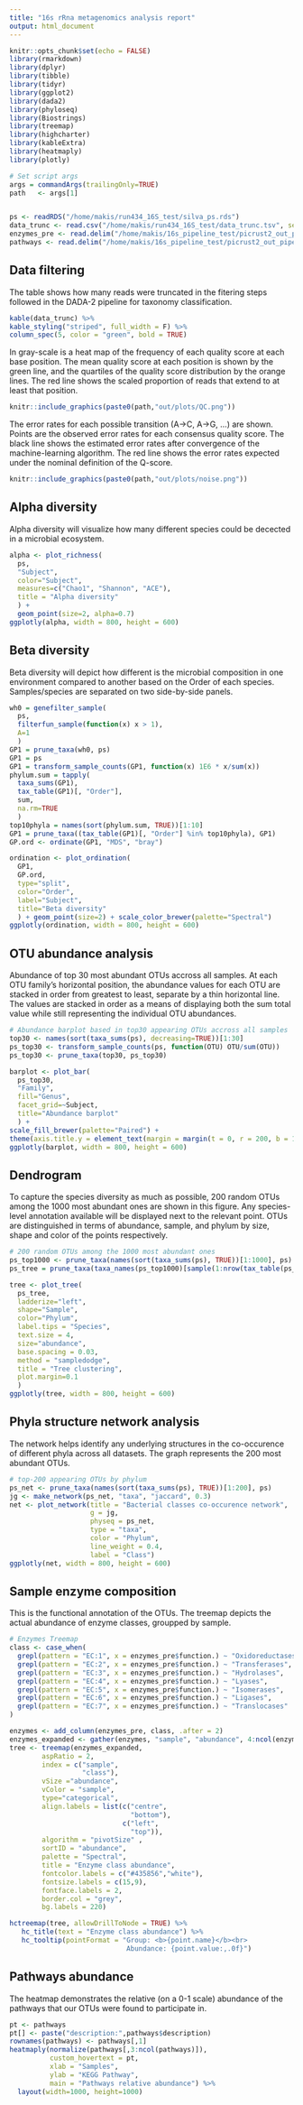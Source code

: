 ```yaml
---
title: "16s rRna metagenomics analysis report"
output: html_document
---
```


```r
knitr::opts_chunk$set(echo = FALSE)
library(rmarkdown)
library(dplyr)
library(tibble)
library(tidyr)
library(ggplot2)
library(dada2)
library(phyloseq)
library(Biostrings)
library(treemap)
library(highcharter)
library(kableExtra)
library(heatmaply)
library(plotly)

# Set script args
args = commandArgs(trailingOnly=TRUE)
path   <- args[1]


ps <- readRDS("/home/makis/run434_16S_test/silva_ps.rds")
data_trunc <- read.csv("/home/makis/run434_16S_test/data_trunc.tsv", sep="")
enzymes_pre <- read.delim("/home/makis/16s_pipeline_test/picrust2_out_pipeline/EC_metagenome_out/pred_metagenome_unstrat_descrip.tsv")
pathways <- read.delim("/home/makis/16s_pipeline_test/picrust2_out_pipeline/pathways_out/path_abun_unstrat_descrip.tsv")
```

## Data filtering
The table shows how many reads were truncated in the fitering steps followed in the DADA-2 pipeline for taxonomy classification. 
```r
kable(data_trunc) %>%
kable_styling("striped", full_width = F) %>%
column_spec(5, color = "green", bold = TRUE)
```
In gray-scale is a heat map of the frequency of each quality score at each base position. The mean quality score at each position is shown by the green line, and the quartiles of the quality score distribution by the orange lines. The red line shows the scaled proportion of reads that extend to at least that position.
```r
knitr::include_graphics(paste0(path,"out/plots/QC.png"))
```
The error rates for each possible transition (A→C, A→G, …) are shown. Points are the observed error rates for each consensus quality score. The black line shows the estimated error rates after convergence of the machine-learning algorithm. The red line shows the error rates expected under the nominal definition of the Q-score.
```r
knitr::include_graphics(paste0(path,"out/plots/noise.png"))
```
## Alpha diversity
Alpha diversity will visualize how many different species could be decected in a microbial ecosystem.
```r
alpha <- plot_richness(
  ps,
  "Subject",
  color="Subject",
  measures=c("Chao1", "Shannon", "ACE"),
  title = "Alpha diversity"
  ) + 
  geom_point(size=2, alpha=0.7)
ggplotly(alpha, width = 800, height = 600)
```

## Beta diversity
Beta diversity will depict how different is the microbial composition in one environment compared to another based on the Order of each species. Samples/species are separated on two side-by-side panels.
```r
wh0 = genefilter_sample(
  ps, 
  filterfun_sample(function(x) x > 1), 
  A=1
  )
GP1 = prune_taxa(wh0, ps)
GP1 = ps
GP1 = transform_sample_counts(GP1, function(x) 1E6 * x/sum(x))
phylum.sum = tapply(
  taxa_sums(GP1), 
  tax_table(GP1)[, "Order"], 
  sum, 
  na.rm=TRUE
  )
top10phyla = names(sort(phylum.sum, TRUE))[1:10]
GP1 = prune_taxa((tax_table(GP1)[, "Order"] %in% top10phyla), GP1)
GP.ord <- ordinate(GP1, "MDS", "bray")

ordination <- plot_ordination(
  GP1, 
  GP.ord, 
  type="split", 
  color="Order", 
  label="Subject",
  title="Beta diversity"
  ) + geom_point(size=2) + scale_color_brewer(palette="Spectral")
ggplotly(ordination, width = 800, height = 600)
```

## OTU abundance analysis
Abundance of top 30 most abundant OTUs accross all samples. At each OTU family’s horizontal position, the abundance values for each OTU are stacked in order from greatest to least, separate by a thin horizontal line. The values are stacked in order as a means of displaying both the sum total value while still representing the individual OTU abundances.
```r
# Abundance barplot based in top30 appearing OTUs accross all samples
top30 <- names(sort(taxa_sums(ps), decreasing=TRUE))[1:30]
ps_top30 <- transform_sample_counts(ps, function(OTU) OTU/sum(OTU))
ps_top30 <- prune_taxa(top30, ps_top30)

barplot <- plot_bar(
  ps_top30, 
  "Family", 
  fill="Genus", 
  facet_grid=~Subject,
  title="Abundance barplot"
  ) +
scale_fill_brewer(palette="Paired") +
theme(axis.title.y = element_text(margin = margin(t = 0, r = 200, b = 100, l = 0)))
ggplotly(barplot, width = 800, height = 600)
```

## Dendrogram
To capture the species diversity as much as possible, 200 random OTUs among the 1000 most abundant ones are shown in this figure. Any species-level annotation available will be displayed next to the relevant point. OTUs are distinguished in terms of abundance, sample, and phylum by size, shape and color of the points respectively.
```r
# 200 random OTUs among the 1000 most abundant ones
ps_top1000 <- prune_taxa(names(sort(taxa_sums(ps), TRUE))[1:1000], ps)
ps_tree = prune_taxa(taxa_names(ps_top1000)[sample(1:nrow(tax_table(ps_top1000)),size = 200)], ps_top1000)

tree <- plot_tree(
  ps_tree,
  ladderize="left",
  shape="Sample",
  color="Phylum",
  label.tips = "Species",
  text.size = 4,
  size="abundance",
  base.spacing = 0.03,
  method = "sampledodge",
  title = "Tree clustering",
  plot.margin=0.1
  )
ggplotly(tree, width = 800, height = 600)
```

## Phyla structure network analysis
The network helps identify any underlying structures in the co-occurence of different phyla across all datasets. The graph represents the 200 most abundant OTUs.
```r
# top-200 appearing OTUs by phylum
ps_net <- prune_taxa(names(sort(taxa_sums(ps), TRUE))[1:200], ps)
jg <- make_network(ps_net, "taxa", "jaccard", 0.3)
net <- plot_network(title = "Bacterial classes co-occurence network", 
                    g = jg,
                    physeq = ps_net,
                    type = "taxa", 
                    color = "Phylum", 
                    line_weight = 0.4, 
                    label = "Class")
ggplotly(net, width = 800, height = 600)
```

## Sample enzyme composition
This is the functional annotation of the OTUs. The treemap depicts the actual abundance of enzyme classes, groupped by sample.
```r
# Enzymes Treemap
class <- case_when(
  grepl(pattern = "EC:1", x = enzymes_pre$function.) ~ "Oxidoreductases",
  grepl(pattern = "EC:2", x = enzymes_pre$function.) ~ "Transferases",
  grepl(pattern = "EC:3", x = enzymes_pre$function.) ~ "Hydrolases",
  grepl(pattern = "EC:4", x = enzymes_pre$function.) ~ "Lyases",
  grepl(pattern = "EC:5", x = enzymes_pre$function.) ~ "Isomerases",
  grepl(pattern = "EC:6", x = enzymes_pre$function.) ~ "Ligases",
  grepl(pattern = "EC:7", x = enzymes_pre$function.) ~ "Translocases"
)

enzymes <- add_column(enzymes_pre, class, .after = 2)
enzymes_expanded <- gather(enzymes, "sample", "abundance", 4:ncol(enzymes))
tree <- treemap(enzymes_expanded,
        aspRatio = 2,
        index = c("sample",
                  "class"),
        vSize ="abundance", 
        vColor = "sample",
        type="categorical",
        align.labels = list(c("centre",
                              "bottom"),
                            c("left",
                              "top")),
        algorithm = "pivotSize" ,
        sortID = "abundance",
        palette = "Spectral",
        title = "Enzyme class abundance",
        fontcolor.labels = c("#435856","white"), 
        fontsize.labels = c(15,9),
        fontface.labels = 2,
        border.col = "grey",
        bg.labels = 220)
```
```r
hctreemap(tree, allowDrillToNode = TRUE) %>% 
   hc_title(text = "Enzyme class abundance") %>% 
   hc_tooltip(pointFormat = "Group: <b>{point.name}</b><br>
                             Abundance: {point.value:,.0f}")
```

## Pathways abundance
The heatmap demonstrates the relative (on a 0-1 scale) abundance of the pathways that our OTUs were found to participate in.
```r
pt <- pathways
pt[] <- paste("description:",pathways$description)
rownames(pathways) <- pathways[,1]
heatmaply(normalize(pathways[,3:ncol(pathways)]), 
          custom_hovertext = pt, 
          xlab = "Samples", 
          ylab = "KEGG Pathway", 
          main = "Pathways relative abundance") %>% 
  layout(width=1000, height=1000)
```
